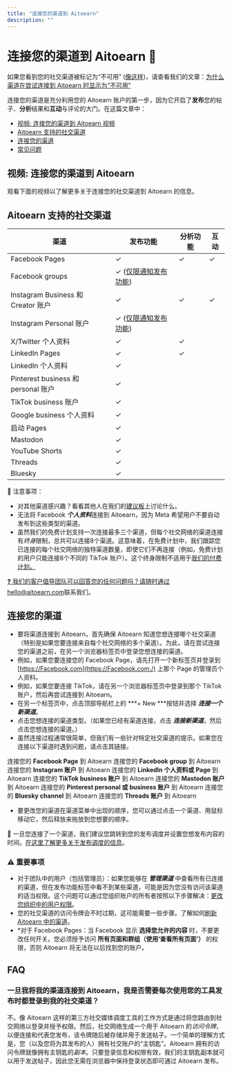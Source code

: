 ```yaml
---
title: "连接您的渠道到 Aitoearn"
description: ""
---
```


# 连接您的渠道到 Aitoearn 📝

如果您看到您的社交渠道被标记为“不可用” ([像这样](https://分享.aitoearn.com/z8udPjLE))，请查看我们的文章：[为什么渠道在尝试连接到 Aitoearn 时显示为“不可用”](https://aitoearn.帮助scoutdocs.com/article/571-不可用-channels-are-likely-已连接-到-another-aitoearn-组织)

连接您的渠道是充分利用您的 Aitoearn 账户的第一步，因为它开启了**发布**您的帖子、**分析**结果和**互动**与评论的大门。在这篇文章中：
- [视频: 连接您的渠道到 Aitoearn 视频](#连接ing-您的-channels-到-Aitoearn-视频-bntLt)
- [Aitoearn 支持的社交渠道](#The-social-channels-Aitoearn-支持s-c52bR)
- [连接您的渠道](#h_01HA826XKD69N32X5JKXME985Z)
- [常见问题](#Frequently-Asked-Questions-oIJ7o)

## 视频: 连接您的渠道到 Aitoearn

观看下面的视频以了解更多关于连接您的社交渠道到 Aitoearn 的信息。

## Aitoearn 支持的社交渠道

| **渠道** | **发布功能** | **分析功能** | **互动** |
| -------- | ------------ | ------------ | -------- |
| Facebook Pages | ✓ | ✓ | ✓ |
| Facebook groups | ✓ ([仅限通知发布功能](https://支持.aitoearn.com//支持.aitoearn.com/article/658-using-notification-发布功能)) | | |
| Instagram Business 和 Creator 账户 | ✓ | ✓ | ✓ |
| Instagram Personal 账户 | ✓ ([仅限通知发布功能](https://支持.aitoearn.com//支持.aitoearn.com/article/658-using-notification-发布功能)) | | |
| X/Twitter 个人资料 | ✓ | ✓ | |
| LinkedIn Pages | ✓ | ✓ | |
| LinkedIn 个人资料 | ✓ | | |
| Pinterest business 和 personal 账户 | ✓ | | |
| TikTok business 账户 | ✓ | | |
| Google business 个人资料 | ✓ | | |
| 启动 Pages | ✓ | | |
| Mastodon | ✓ | | |
| YouTube Shorts | ✓ | | |
| Threads | ✓ | | |
| Bluesky | ✓ | | |

📝 注意事项：
- 对其他渠道感兴趣？看看其他人在我们的[建议板](https://suggestions.aitoearn.com/)上讨论什么。
- 无法将 Facebook ***个人资料***连接到 Aitoearn，因为 Meta 希望用户不要自动发布到这些类型的渠道。
- 虽然我们的免费计划支持一次连接最多三个渠道，但每个社交网络的渠道连接有*终身*限制，总共可以连接8个渠道。这意味着，在免费计划中，我们跟踪您已连接的每个社交网络的独特渠道数量，即使它们不再连接（例如，免费计划的用户只能连接8个不同的 TikTok 账户）。这个终身限制不适用于[我们的付费计划。](http://aitoearn.com/定价)

[❓ 我们的客户倡导团队可以回答您的任何问题吗？请随时通过](http://aitoearn.com/定价)[hello@aitoearn.com](mailto:hello@aitoearn.com)联系我们。

## 连接您的渠道

- 要将渠道连接到 Aitoearn，首先确保 Aitoearn 知道您想连接哪个社交渠道（特别是如果您要连接来自每个社交网络的多个渠道）。为此，请在尝试连接您的渠道之前，在另一个浏览器标签页中登录您想连接的渠道。
- 例如，如果您要连接您的 Facebook Page，请先打开一个新标签页并登录到 [https://Facebook.com](https://Facebook.com./) 上那个 Page 的管理员个人资料。
- 例如，如果您要连接 TikTok，请在另一个浏览器标签页中登录到那个 TikTok 账户，然后再尝试连接到 Aitoearn。
- 在另一个标签页中，点击顶部导航栏上的 ***+ New ***按钮并选择 ***连接一个新渠道***。
- 点击您想连接的渠道类型。（如果您已经有渠道连接，点击 ***连接新渠道***，然后点击您想连接的渠道。）
- 虽然连接过程通常很简单，但我们有一些针对特定社交渠道的提示。如果您在连接以下渠道时遇到问题，请点击其链接。

连接您的 **Facebook Page** 到 Aitoearn
连接您的 **Facebook group** 到 Aitoearn
连接您的 **Instagram 账户** 到 Aitoearn
连接您的 **LinkedIn 个人资料或 Page** 到 Aitoearn
连接您的 **TikTok business 账户** 到 Aitoearn
连接您的 **Mastodon 账户** 到 Aitoearn
连接您的 **Pinterest personal 或 business 账户** 到 Aitoearn
连接您的 **Bluesky channel** 到 Aitoearn
连接您的 **Threads 账户** 到 Aitoearn

- 要更改您的渠道在渠道菜单中出现的顺序，您可以通过点击一个渠道、用鼠标移动它，然后释放来拖放到您想要的顺序。

📖 一旦您连接了一个渠道，我们建议您跳转到您的发布调度并设置您想发布内容的时间。[在这里了解更多关于发布调度的信息](https://aitoearn.帮助scoutdocs.com/article/514-setting-up-您的-timezones-和-posting-调度s)。

### ⚠️ 重要事项

- 对于团队中的用户（包括管理员）：如果您能够在 ***管理渠道*** 中查看所有已连接的渠道，但在发布功能标签中看不到某些渠道，可能是因为您没有访问该渠道的适当权限。这个问题可以通过您组织账户的所有者按照以下步骤解决：[更改您组织中的用户权限](https://aitoearn.帮助scoutdocs.com/article/671-changing-用户-权限s-在-您的-组织)。
- 您的社交渠道的访问令牌会不时过期，这可能需要一些步骤。了解如何[刷新 Aitoearn 中的渠道](https://aitoearn.帮助scoutdocs.com/article/573-refreshing-a-channel-在-aitoearn)。
- *对于 Facebook Pages：当 Facebook 显示 **选择您允许的内容** 时，不要更改任何开关。您必须授予访问 **所有页面和群组（使用‘查看所有页面’）** 的权限，否则 Aitoearn 将无法在以后找到您的账户。

## FAQ

### 一旦我将我的渠道连接到 Aitoearn，我是否需要每次使用您的工具发布时都登录到我的社交渠道？

不。像 Aitoearn 这样的第三方社交媒体调度工具的工作方式是通过将您路由到社交网络以登录并授予权限。然后，社交网络生成一个用于 Aitoearn 的*访问令牌*，以便连接和代表您发布，该令牌随后被存储并用于发送帖子。一个简单的理解方式是，您（以及您将为其发布的人）拥有社交账户的“主钥匙”。Aitoearn 拥有的访问令牌就像拥有主钥匙的*副本*。只要登录信息和权限有效，我们的主钥匙副本就可以用于发送帖子，因此您无需在浏览器中保持登录状态即可通过 Aitoearn 发布。
